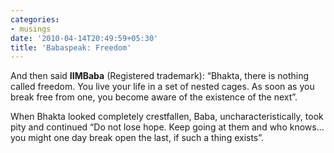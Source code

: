 ```yaml
---
categories:
- musings
date: '2010-04-14T20:49:59+05:30'
title: 'Babaspeak: Freedom'
---
```


And then said **IIMBaba** (Registered trademark): “Bhakta, there is nothing called freedom. You live your life in a set of nested cages. As soon as you break free from one, you become aware of the existence of the next”.

 When Bhakta looked completely crestfallen, Baba, uncharacteristically, took pity and continued “Do not lose hope. Keep going at them and who knows…you might one day break open the last, if such a thing exists”.

<br>

<!--
post-12
https://venugvgk.wordpress.com/2010/04/14/freedom/
-->
